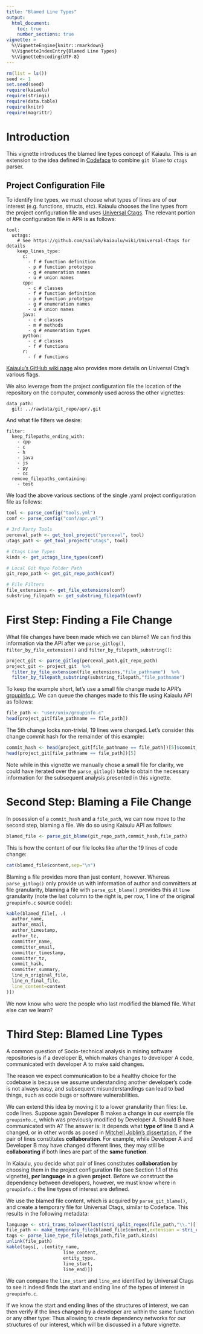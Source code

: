 ```yaml
---
title: "Blamed Line Types"
output: 
  html_document:
    toc: true
    number_sections: true
vignette: >
  %\VignetteEngine{knitr::rmarkdown}
  %\VignetteIndexEntry{Blamed Line Types}
  %\VignetteEncoding{UTF-8}
---
```


```r
rm(list = ls())
seed <- 1
set.seed(seed)
require(kaiaulu)
require(stringi)
require(data.table)
require(knitr)
require(magrittr)
```

# Introduction

This vignette introduces the blamed line types concept of Kaiaulu. This is an extension to the idea defined in [Codeface](https://github.com/siemens/codeface) to combine `git blame` to `ctags` parser. 

## Project Configuration File

To identify line types, we must choose what types of lines are of our interest (e.g. functions, structs, etc). Kaiaulu chooses the line types from the project configuration file and uses [Universal Ctags](https://github.com/universal-ctags/ctags). The relevant portion of the configuration file in APR is as follows:

```
tool:
  uctags:
    # See https://github.com/sailuh/kaiaulu/wiki/Universal-Ctags for details
    keep_lines_type:
      c:
        - f # function definition
        - p # function prototype
        - g # enumeration names
        - u # union names
      cpp:
        - c # classes
        - f # function definition
        - p # function prototype
        - g # enumeration names
        - u # union names
      java:
        - c # classes
        - m # methods
        - g # enumeration types
      python:
        - c # classes
        - f # functions
      r:
        - f # functions
```

[Kaiaulu's GitHub wiki page](https://github.com/sailuh/kaiaulu/wiki/Universal-Ctags) also provides more details on Universal Ctag's various flags. 

We also leverage from the project configuration file the location of the repository on the computer, commonly used across the other vignettes:

```
data_path:
  git: ../rawdata/git_repo/apr/.git
```

And what file filters we desire:

```
filter:
  keep_filepaths_ending_with:
    - cpp
    - c
    - h
    - java
    - js
    - py
    - cc
  remove_filepaths_containing:
    - test
```

We load the above various sections of the single .yaml project configuration file as follows:

```r
tool <- parse_config("tools.yml")
conf <- parse_config("conf/apr.yml")

# 3rd Party Tools
perceval_path <- get_tool_project("perceval", tool)
utags_path <- get_tool_project("utags", tool)

# Ctags Line Types
kinds <- get_uctags_line_types(conf)

# Local Git Repo Folder Path
git_repo_path <- get_git_repo_path(conf)

# File Filters
file_extensions <- get_file_extensions(conf)
substring_filepath <- get_substring_filepath(conf)
```


# First Step: Finding a File Change

What file changes have been made which we can blame? We can find this information via the API after we `parse_gitlog()`, `filter_by_file_extension()` and `filter_by_filepath_substring()`:

```r
project_git <- parse_gitlog(perceval_path,git_repo_path)
project_git <- project_git  %>%
  filter_by_file_extension(file_extensions,"file_pathname")  %>% 
  filter_by_filepath_substring(substring_filepath,"file_pathname")
```

To keep the example short, let's use a small file change made to APR's [groupinfo.c](https://github.com/apache/apr/blob/trunk/user/unix/groupinfo.c). We can queue the changes made to this file using Kaiaulu API as follows:

```r
file_path <- "user/unix/groupinfo.c"
head(project_git[file_pathname == file_path])
```
The 5th change looks non-trivial, 19 lines were changed. Let's consider this change commit hash for the remainder of this example:

```r
commit_hash <- head(project_git[file_pathname == file_path])[5]$commit_hash
head(project_git[file_pathname == file_path])[5]
```

Note while in this vignette we manually chose a small file for clarity, we could have iterated over the `parse_gitlog()` table to obtain the necessary information for the subsequent analysis presented in this vignette. 

# Second Step: Blaming a File Change

In posession of a `commit_hash` and a `file_path`, we can now move to the second step, blaming a file. We do so using Kaiaulu API as follows:

```r
blamed_file <- parse_git_blame(git_repo_path,commit_hash,file_path)
```

This is how the content of our file looks like after the 19 lines of code change: 

```r
cat(blamed_file$content,sep="\n")
```

Blaming a file provides more than just content, however. Whereas `parse_gitlog()` only provide us with information of author and committers at file granularity, blaming a file with `parse_git_blame()` provides this at `line` granularity (note the last column to the right is, per row, 1 line of the original `groupinfo.c` source code):

```r
kable(blamed_file[, .(
  author_name,
  author_email,
  author_timestamp,
  author_tz,
  committer_name,
  committer_email,
  committer_timestamp,
  committer_tz,
  commit_hash,
  committer_summary,
  line_n_original_file,
  line_n_final_file,
  line_content=content
)])
```


We now know who were the people who last modified the blamed file. What else can we learn?

# Third Step: Blamed Line Types

A common question of Socio-technical analysis in mining software repositories is if a developer B, which makes changes to developer A code, communicated with developer A to make said changes.

The reason we expect communication to be a healthy choice for the codebase is because we assume understanding another developer's code is not always easy, and subsequent misunderstandings can lead to bad things, such as code bugs or software vulnerabilities.

We can extend this idea by moving it to a lower granularity than files: I.e. code lines. Suppose again Developer B makes a change in our exemple file `groupinfo.c`, which was previously modified by Developer A. Should B have communicated with A? The answer is: It depends what **type of line** B and A changed, or in other words as posed in [Mitchell Joblin's dissertation](https://www.infosun.fim.uni-passau.de/spl/theses/MitchellJoblinDiss.pdf), if the pair of lines constitutes **collaboration**. For example, while Developer A and Developer B may have changed different lines, they may still be **collaborating** if both lines are part of the **same function**.

In Kaiaulu, you decide what pair of lines constitutes **collaboration** by choosing them in the project configuration file (see Section 1.1 of this vignette), **per language** in a given **project**. Before we construct the dependency between developers, however, we must know where in `groupinfo.c` the line types of interest are defined.

We use the blamed file content, which is acquired by `parse_git_blame()`, and create a temporary file for Universal Ctags, similar to Codeface. This results in the following metadata:

```r
language <- stri_trans_tolower(last(stri_split_regex(file_path,"\\.")[[1]]))
file_path <- make_temporary_file(blamed_file$content,extension = stri_c(".",language,collapse=""))
tags <- parse_line_type_file(utags_path,file_path,kinds)
unlink(file_path)
kable(tags[, .(entity_name,
                     line_content,
                     entity_type,
                     line_start,
                     line_end)])
```


We can compare the `line_start` and `line_end` identified by Universal Ctags to see it indeed finds the start and ending line of the types of interest in `groupinfo.c`. 

If we know the start and ending lines of the structures of interest, we can then verify if the lines changed by a developer are within the same function or any other type: Thus allowing to create dependency networks for our structures of our interest, which will be discussed in a future vignette.
